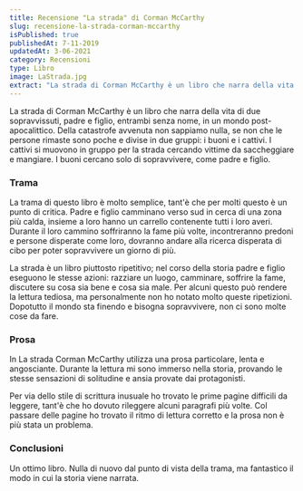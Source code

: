 ```yaml
---
title: Recensione "La strada" di Corman McCarthy
slug: recensione-la-strada-corman-mccarthy
isPublished: true
publishedAt: 7-11-2019
updatedAt: 3-06-2021
category: Recensioni
type: Libro
image: LaStrada.jpg
extract: "La strada di Corman McCarthy è un libro che narra della vita di due sopravvissuti, padre e figlio, entrambi senza nome, in un mondo post-apocalittico. Della catastrofe avvenuta non sappiamo nulla, se non che le persone rimaste sono poche e divise in due gruppi: i buoni e i cattivi. I cattivi si muovono in gruppo per la strada cercando vittime da saccheggiare e mangiare. I buoni cercano solo di sopravvivere, come padre e figlio."
---
```


<Book slug="la-strada" />

La strada di Corman McCarthy è un libro che narra della vita di due sopravvissuti, padre e figlio, entrambi senza nome, in un mondo post-apocalittico. Della catastrofe avvenuta non sappiamo nulla, se non che le persone rimaste sono poche e divise in due gruppi: i buoni e i cattivi. I cattivi si muovono in gruppo per la strada cercando vittime da saccheggiare e mangiare. I buoni cercano solo di sopravvivere, come padre e figlio.

### Trama

La trama di questo libro è molto semplice, tant'è che per molti questo è un punto di critica. Padre e figlio camminano verso sud in cerca di una zona più calda, insieme a loro hanno un carrello contenente tutti i loro averi. Durante il loro cammino soffriranno la fame più volte, incontreranno predoni e persone disperate come loro, dovranno andare alla ricerca disperata di cibo per poter sopravvivere un giorno di più.

La strada è un libro piuttosto ripetitivo; nel corso della storia padre e figlio eseguono le stesse azioni: razziare un luogo, camminare, soffrire la fame, discutere su cosa sia bene e cosa sia male. Per alcuni questo può rendere la lettura tediosa, ma personalmente non ho notato molto queste ripetizioni. Dopotutto il mondo sta finendo e bisogna sopravvivere, non ci sono molte cose da fare.

### Prosa

In La strada Corman McCarthy utilizza una prosa particolare, lenta e angosciante. Durante la lettura mi sono immerso nella storia, provando le stesse sensazioni di solitudine e ansia provate dai protagonisti.

Per via dello stile di scrittura inusuale ho trovato le prime pagine difficili da leggere, tant'è che ho dovuto rileggere alcuni paragrafi più volte. Col passare delle pagine ho trovato il ritmo di lettura corretto e la prosa non è più stata un problema.

### Conclusioni

Un ottimo libro. Nulla di nuovo dal punto di vista della trama, ma fantastico il modo in cui la storia viene narrata.